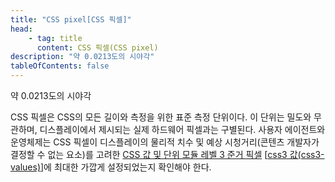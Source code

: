 ```yaml
---
title: "CSS pixel[CSS 픽셀]"
head:
    - tag: title
      content: CSS 픽셀(CSS pixel)
description: "약 0.0213도의 시야각"
tableOfContents: false
---
```


<Badge text="WCAG2" variant="note" size="large" /> 약 0.0213도의 시야각

CSS 픽셀은 CSS의 모든 길이와 측정을 위한 표준 측정 단위이다. 이 단위는 밀도와 무관하며, 디스플레이에서 제시되는 실제 하드웨어 픽셀과는 구별된다. 사용자 에이전트와 운영체제는 CSS 픽셀이 디스플레이의 물리적 치수 및 예상 시청거리(콘텐츠 개발자가 결정할 수 없는 요소)를 고려한 [CSS 값 및 단위 모듈 레벨 3 준거 픽셀](https://www.w3.org/TR/css3-values/#reference-pixel) \[[css3 값(css3-values)](https://www.w3.org/TR/css3-values/ "CSS 값 및 단위 모듈 레벨 3 준거 픽셀")\]에 최대한 가깝게 설정되었는지 확인해야 한다.

